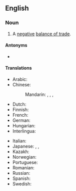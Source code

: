 {{also|trade-deficit}}
==English==

===Noun===
{{en-noun}}

# {{lb|en|economics}} A [[negative]] [[balance of trade]].

====Antonyms====
* {{l|en|trade surplus}}

====Translations====
{{trans-top|negative balance of trade}}
* Arabic: {{t-needed|ar}}
* Chinese:
*: Mandarin: {{t+|cmn|逆差|tr=nìchā|sc=Hani}}, {{t|cmn|貿易赤字|sc=Hani}}, {{t|cmn|贸易赤字|tr=màoyì chìzì|sc=Hani}}, {{t+|cmn|入超|tr=rùchāo}}
* Dutch: {{t+|nl|handelstekort|n}}
* Finnish: {{t|fi|kauppavaje}}
* French: {{t|fr|déficit commercial|m}}
* German: {{t|de|Handelsdefizit|n}}
* Hungarian: {{t|hu|kereskedelmi hiány}}
* Interlingua: {{t|ia|deficit commercial}}
{{trans-mid}}
* Italian: {{t|it|disavanzo commerciale}}
* Japanese: {{t|ja|貿易赤字|tr=ぼうえきあかじ, bōeki akaji|sc=Jpan}}, {{t+|ja|入超|tr=にゅうちょう, nyūchō|sc=Jpan}}, {{t|ja|貿易欠損|tr=ぼうえきｋっそん, bōeki kesson|sc=Jpan}}
* Kazakh: {{t|kk|сауда тапшылығы|sc=Cyrl}}
* Norwegian: {{t|no|handelsunderskudd|n}}
* Portuguese: {{t|pt|déficit comercial}}
* Romanian: {{t|ro|deficit comercial|n}}
* Russian: {{t|ru|торго́вый дефици́т|m}}
* Spanish: {{t|es|déficit comercial|m}}
* Swedish: {{t|sv|handelsunderskott}}
{{trans-bottom}}
